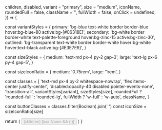 


  children,
  disabled,
  variant = "primary",
  size = "medium",
  iconName,
  roundedFull = false,
  className = '',
  fullWidth = false,
  onClick = undefined,
}) => {

  const variantStyles = {
  primary:
    'bg-blue text-white border border-blue hover:bg-blue-80 active:bg-[#06318E]',
  secondary:
    'bg-white border border-white text-palette-foreground hover:bg-zinc-15 active:bg-zinc-30',
  outlined:
    'bg-transparent text-white border border-white hover:bg-white hover:text-black active:bg-[#E3E7E9]',
}

  const sizeStyles = {
    medium: 'text-md px-4 py-2 gap-3',
    large: 'text-lg px-6 py-4 gap-5',
  }

  const sizeIconRatio = {
    medium: '0.75rem',
    large: '1rem',
  }
  
  const classes = [
    'text-md px-4 py-2 whitespace-nowrap',
    'flex items-center justify-center',
    'disabled:opacity-40 disabled:pointer-events-none',
    'transition-all',
    variantStyles[variant],
    sizeStyles[size],
    roundedFull ? 'rounded-full' : 'rounded-lg',
    fullWidth ? 'w-full' : 'w-auto',
    className,
  ]

  const buttonClasses = classes.filter(Boolean).join(' ')
  const iconSize = sizeIconRatio[size]

  return (
    <button
      type="button"
      disabled={disabled}
      className={buttonClasses}
      onClick={onClick}
    >
      <span>{children}</span>
      {iconName && (
        <Icon
          name={iconName}
          width={iconSize}
          height={iconSize}
          color="currentColor"
        />
      )}
    </button>
  )
}